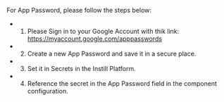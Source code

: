 For App Password, please follow the steps below:
 - 1. Please Sign in to your Google Account with thik link: https://myaccount.google.com/apppasswords
 - 2. Create a new App Password and save it in a secure place.
 - 3. Set it in Secrets in the Instill Platform.
 - 4. Reference the secret in the App Password field in the component configuration.
